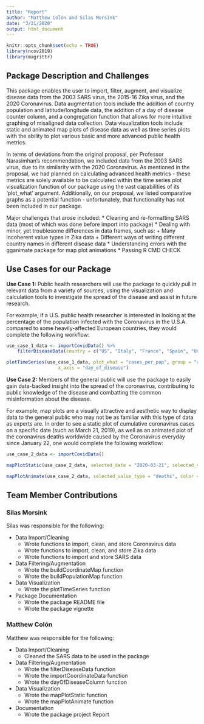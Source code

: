 ```yaml
---
title: "Report"
author: "Matthew Colón and Silas Morsink"
date: "3/21/2020"
output: html_document
---
```


```r
knitr::opts_chunk$set(echo = TRUE)
library(ncov2019)
library(magrittr)
```

## Package Description and Challenges

This package enables the user to import, filter, augment, and visualize disease data from the 2003 SARS virus, the 2015-16 Zika virus, and the 2020 Coronavirus. Data augmentation tools include the addition of country population and latitude/longitude data, the addition of a day of disease counter column, and a congregation function that allows for more intuitive graphing of misaligned data collection. Data visualization tools include static and animated map plots of disease data as well as time series plots with the ability to plot various basic and more advanced public health metrics.

In terms of deviations from the original proposal, per Professor Narasimhan's recommendation, we included data from the 2003 SARS virus, due to its similarity with the 2020 Coronavirus. As mentioned in the proposal, we had planned on calculating advanced health metrics - these metrics are solely available to be calculated within the time series plot visualization function of our package using the vast capabilities of its 'plot_what' argument. Additionally, on our proposal, we listed comparative graphs as a potential function - unfortunately, that functionality has not been included in our package.

Major challenges that arose included:
* Cleaning and re-formatting SARS data (most of which was done before import into package)
* Dealing with minor, yet troublesome differences in data frames, such as:
        + Many incoherent value types in Zika data
        + Different ways of writing different country names in different disease data
* Understanding errors with the gganimate package for map plot animations
* Passing R CMD CHECK


## Use Cases for our Package

**Use Case 1:** Public health researchers will use the package to quickly pull in relevant data from a variety of sources, using the visualization and calculation tools to investigate the spread of the disease and assist in future research. 

For example, if a U.S. public health researcher is interested in looking at the percentage of the population infected with the Coronavirus in the U.S.A. compared to some heavily-affected European countries, they would complete the following workflow:

```r
use_case_1_data <- importCovidData() %>%
    filterDiseaseData(country = c("US", "Italy", "France", "Spain", "United Kingdom"))

plotTimeSeries(use_case_1_data, plot_what = "cases_per_pop", group = "region", 
                   x_axis = "day_of_disease")
```

**Use Case 2:** Members of the general public will use the package to easily gain data-backed insight into the spread of the coronavirus, contributing to public knowledge of the disease and combatting the common misinformation about the disease.

For example, map plots are a visually attractive and aesthetic way to display data to the general public who may not be as familiar with this type of data as experts are. In order to see a static plot of cumulative coronavirus cases on a specific date (such as March 21, 2019), as well as an animated plot of the coronavirus deaths worldwide caused by the Coronavirus everyday since January 22, one would complete the following workflow:

```r
use_case_2_data <- importCovidData()

mapPlotStatic(use_case_2_data, selected_date = "2020-03-21", selected_value_type = "cases")

mapPlotAnimate(use_case_2_data, selected_value_type = "deaths", color = "black")
```


## Team Member Contributions

### Silas Morsink
Silas was responsible for the following:

* Data Import/Cleaning
    + Wrote functions to import, clean, and store Coronavirus data
    + Wrote functions to import, clean, and store Zika data
    + Wrote functions to import and store SARS data
* Data Filtering/Augmentation
    + Wrote the buildCoordinateMap function
    + Wrote the buildPopulationMap function
* Data Visualization
    + Wrote the plotTimeSeries function
* Package Documentation
    + Wrote the package README file
    + Wrote the package vignette

### Matthew Colón
Matthew was responsible for the following:

* Data Import/Cleaning
    + Cleaned the SARS data to be used in the package
* Data Filtering/Augmentation
    + Wrote the filterDiseaseData function
    + Wrote the importCoordinateData function
    + Wrote the dayOfDiseaseColumn function
* Data Visualization
    + Wrote the mapPlotStatic function
    + Wrote the mapPlotAnimate function
* Documentation
    + Wrote the package project Report

